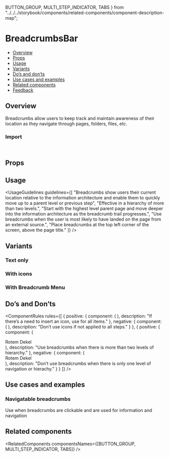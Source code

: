   BUTTON_GROUP,
  MULTI_STEP_INDICATOR,
  TABS
} from "../../../storybook/components/related-components/component-description-map";

<Meta of={BreadcrumbsBarStories} />

# BreadcrumbsBar

- [Overview](#overview)
- [Props](#props)
- [Usage](#usage)
- [Variants](#variants)
- [Do’s and don’ts](#dos-and-donts)
- [Use cases and examples](#use-cases-and-examples)
- [Related components](#related-components)
- [Feedback](#feedback)

## Overview

Breadcrumbs allow users to keep track and maintain awareness of their location as they navigate through pages, folders, files, etc.

<Canvas of={BreadcrumbsBarStories.Overview} />

### Import

```js
import { BreadcrumbsBar } from "@vibe/core";
```

## Props

<PropsTable />

## Usage

<UsageGuidelines
  guidelines={[
    "Breadcrumbs show users their current location relative to the information architecture and enable them to quickly move up to a parent level or previous step",
    "Effective in a hierarchy of more than two levels.",
    "Start with the highest level parent page and move deeper into the information architecture as the breadcrumb trail progresses.",
    "Use breadcrumbs when the user is most likely to have landed on the page from an external source.",
    "Place breadcrumbs at the top left corner of the screen, above the page title."
  ]}
/>

<TipCheckYourself />

## Variants

### Text only

<Canvas of={BreadcrumbsBarStories.TextOnly} />

### With icons

<Canvas of={BreadcrumbsBarStories.WithIcons} />

### With Breadcrumb Menu

<Canvas of={BreadcrumbsBarStories.WithBreadcrumbMenu} />

## Do’s and Don’ts

<ComponentRules
  rules={[
    {
      positive: {
        component: (
          <BreadcrumbsBar type="navigation">
            <BreadcrumbItem text="Workspace" icon={Workspace} isCurrent />
            <BreadcrumbItem text="Folder" icon={Folder} />
            <BreadcrumbItem text="Board" icon={Board} />
            <BreadcrumbItem text="Group" icon={Group} />
          </BreadcrumbsBar>
        ),
        description: "If there’s a need to insert an icon, use for all items."
      },
      negative: {
        component: (
          <BreadcrumbsBar type="navigation">
            <BreadcrumbItem text="Workspace" icon={Workspace} isCurrent />
            <BreadcrumbItem text="Folder" />
            <BreadcrumbItem text="Board" />
            <BreadcrumbItem text="Group" />
          </BreadcrumbsBar>
        ),
        description: "Don’t use icons if not applied to all steps."
      }
    },
    {
      positive: {
        component: (
          <DialogContentContainer className="monday-storybook-breadcrumbs-bar_inline-wrapper">
            <Avatar size="medium" src={person3} type="img" />
            <div className="monday-storybook-breadcrumbs-bar_column-wrapper">
              <span className="monday-storybook-breadcrumbs-bar_title">Rotem Dekel</span>
              <BreadcrumbsBar type="navigation">
                <BreadcrumbItem text="User research" icon={Board} />
                <BreadcrumbItem text="Video sessions" icon={Group} />
              </BreadcrumbsBar>
            </div>
          </DialogContentContainer>
        ),
        description: "Use breadcrumbs when there is more than two levels of hierarchy."
      },
      negative: {
        component: (
          <DialogContentContainer className="monday-storybook-breadcrumbs-bar_inline-wrapper">
            <Avatar size="medium" src={person3} type="img" />
            <div className="monday-storybook-breadcrumbs-bar_column-wrapper">
              <span className="monday-storybook-breadcrumbs-bar_title">Rotem Dekel</span>
              <BreadcrumbsBar type="navigation">
                <BreadcrumbItem text="User research" icon={Board} />
              </BreadcrumbsBar>
            </div>
          </DialogContentContainer>
        ),
        description: "Don’t use breadcrumbs when there is only one level of navigation or hierachy."
      }
    }
  ]}
/>

## Use cases and examples

### Navigatable breadcrumbs

Use when breadcrumbs are clickable and are used for information and navigation

<Canvas of={BreadcrumbsBarStories.NavigatableBreadcrumbs} />

## Related components

<RelatedComponents componentsNames={[BUTTON_GROUP, MULTI_STEP_INDICATOR, TABS]} />
